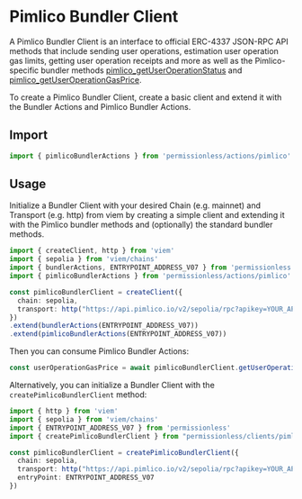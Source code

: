 
<VersionWarning version="0.2" />

# Pimlico Bundler Client

A Pimlico Bundler Client is an interface to official ERC-4337 JSON-RPC API methods that include sending user operations, estimation user operation gas limits, getting user operation receipts and more as well as the Pimlico-specific bundler methods [pimlico_getUserOperationStatus](/infra/bundler/endpoints/pimlico_getUserOperationStatus) and [pimlico_getUserOperationGasPrice](/infra/bundler/endpoints/pimlico_getUserOperationGasPrice).

To create a Pimlico Bundler Client, create a basic client and extend it with the Bundler Actions and Pimlico Bundler Actions.

## Import

```ts
import { pimlicoBundlerActions } from 'permissionless/actions/pimlico'
```

## Usage

Initialize a Bundler Client with your desired Chain (e.g. mainnet) and Transport (e.g. http) from viem by creating a simple client and extending it with the Pimlico bundler methods and (optionally) the standard bundler methods.

```ts
import { createClient, http } from 'viem'
import { sepolia } from 'viem/chains'
import { bundlerActions, ENTRYPOINT_ADDRESS_V07 } from 'permissionless'
import { pimlicoBundlerActions } from 'permissionless/actions/pimlico'

const pimlicoBundlerClient = createClient({ 
  chain: sepolia,
  transport: http("https://api.pimlico.io/v2/sepolia/rpc?apikey=YOUR_API_KEY_HERE"),
})
.extend(bundlerActions(ENTRYPOINT_ADDRESS_V07))
.extend(pimlicoBundlerActions(ENTRYPOINT_ADDRESS_V07))
```

Then you can consume Pimlico Bundler Actions:

```ts
const userOperationGasPrice = await pimlicoBundlerClient.getUserOperationGasPrice()
```

Alternatively, you can initialize a Bundler Client with the `createPimlicoBundlerClient` method:

```ts
import { http } from 'viem'
import { sepolia } from 'viem/chains'
import { ENTRYPOINT_ADDRESS_V07 } from 'permissionless'
import { createPimlicoBundlerClient } from "permissionless/clients/pimlico";

const pimlicoBundlerClient = createPimlicoBundlerClient({
  chain: sepolia,
  transport: http("https://api.pimlico.io/v2/sepolia/rpc?apikey=YOUR_API_KEY_HERE"),
  entryPoint: ENTRYPOINT_ADDRESS_V07
})
```